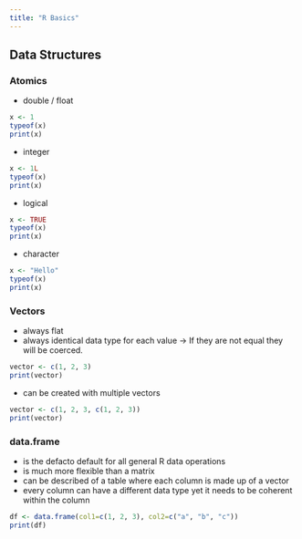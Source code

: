 ```yaml
---
title: "R Basics"
---
```

## Data Structures

### Atomics

* double / float
```r
x <- 1
typeof(x)
print(x)
```

* integer
```r
x <- 1L
typeof(x)
print(x)
```

* logical
```r
x <- TRUE
typeof(x)
print(x)
```

* character
```r
x <- "Hello"
typeof(x)
print(x)
```

### Vectors
* always flat
* always identical data type for each value
 -> If they are not equal they will be coerced.
 
```r
vector <- c(1, 2, 3)
print(vector)
```

* can be created with multiple vectors
```r
vector <- c(1, 2, 3, c(1, 2, 3))
print(vector)
```

### data.frame
* is the defacto default for all general R data operations
* is much more flexible than a matrix
* can be described of a table where each column is made up of a vector
* every column can have a different data type yet it needs to be coherent within the column

```r
df <- data.frame(col1=c(1, 2, 3), col2=c("a", "b", "c"))
print(df)
```
